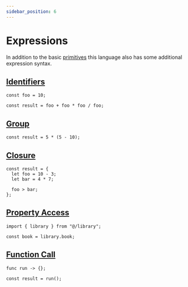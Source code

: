 ```yaml
---
sidebar_position: 6
---
```



# Expressions

In addition to the basic [primitives](../primitive) this language also has some additional expression syntax.

## [Identifiers](identifier)

```knot
const foo = 10;

const result = foo + foo * foo / foo;
```

## [Group](group)

```knot
const result = 5 * (5 - 10);
```

## [Closure](closure)

```knot
const result = {
  let foo = 10 - 3;
  let bar = 4 * 7;

  foo > bar;
};
```

## [Property Access](property-access)

```knot
import { library } from "@/library";

const book = library.book;
```

## [Function Call](function-call)

```knot
func run -> {};

const result = run();
```
